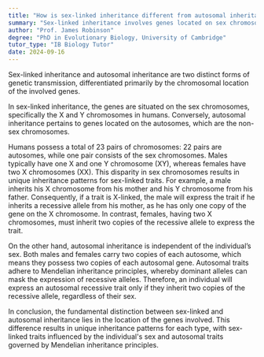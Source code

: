 ```yaml
---
title: "How is sex-linked inheritance different from autosomal inheritance?"
summary: "Sex-linked inheritance involves genes located on sex chromosomes, while autosomal inheritance involves genes on non-sex chromosomes."
author: "Prof. James Robinson"
degree: "PhD in Evolutionary Biology, University of Cambridge"
tutor_type: "IB Biology Tutor"
date: 2024-09-16
---
```


Sex-linked inheritance and autosomal inheritance are two distinct forms of genetic transmission, differentiated primarily by the chromosomal location of the involved genes. 

In sex-linked inheritance, the genes are situated on the sex chromosomes, specifically the X and Y chromosomes in humans. Conversely, autosomal inheritance pertains to genes located on the autosomes, which are the non-sex chromosomes.

Humans possess a total of 23 pairs of chromosomes: 22 pairs are autosomes, while one pair consists of the sex chromosomes. Males typically have one X and one Y chromosome (XY), whereas females have two X chromosomes (XX). This disparity in sex chromosomes results in unique inheritance patterns for sex-linked traits. For example, a male inherits his X chromosome from his mother and his Y chromosome from his father. Consequently, if a trait is X-linked, the male will express the trait if he inherits a recessive allele from his mother, as he has only one copy of the gene on the X chromosome. In contrast, females, having two X chromosomes, must inherit two copies of the recessive allele to express the trait.

On the other hand, autosomal inheritance is independent of the individual’s sex. Both males and females carry two copies of each autosome, which means they possess two copies of each autosomal gene. Autosomal traits adhere to Mendelian inheritance principles, whereby dominant alleles can mask the expression of recessive alleles. Therefore, an individual will express an autosomal recessive trait only if they inherit two copies of the recessive allele, regardless of their sex.

In conclusion, the fundamental distinction between sex-linked and autosomal inheritance lies in the location of the genes involved. This difference results in unique inheritance patterns for each type, with sex-linked traits influenced by the individual's sex and autosomal traits governed by Mendelian inheritance principles.
    
